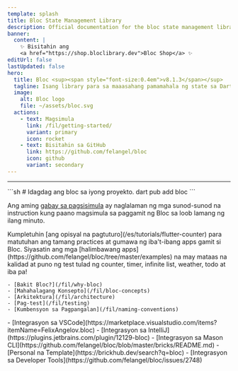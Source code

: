 ```yaml
---
template: splash
title: Bloc State Management Library
description: Official documentation for the bloc state management library. Support for Dart, Flutter, and AngularDart. Includes examples and tutorials.
banner:
  content: |
    ✨ Bisitahin ang
    <a href="https://shop.bloclibrary.dev">Bloc Shop</a> ✨
editUrl: false
lastUpdated: false
hero:
  title: Bloc <sup><span style="font-size:0.4em">v8.1.3</span></sup>
  tagline: Isang library para sa maaasahang pamamahala ng state sa Dart
  image:
    alt: Bloc logo
    file: ~/assets/bloc.svg
  actions:
    - text: Magsimula
      link: /fil/getting-started/
      variant: primary
      icon: rocket
    - text: Bisitahin sa GitHub
      link: https://github.com/felangel/bloc
      icon: github
      variant: secondary
---
```



<SponsorsGrid
	sponsoredBy="Inisponsor nang may 💖 ni"
	becomeASponsor="Maging isponsor"
/>

<hr />

<CardGrid>

<SplitCard title="Magsimula" icon="rocket">
	```sh
	# Idagdag ang bloc sa iyong proyekto.
	dart pub add bloc
	```

Ang aming [gabay sa pagsisimula](/fil/getting-started) ay naglalaman ng mga sunod-sunod na instruction kung paano magsimula sa paggamit ng Bloc sa loob lamang ng ilang minuto.

</SplitCard>

<Card title="Mag-tour ng may patnubay" icon="star">
	Kumpletuhin [ang opisyal na pagtuturo](/es/tutorials/flutter-counter) para
	matutuhan ang tamang practices at gumawa ng iba't-ibang apps gamit si Bloc.
</Card>

<Card title="Gumawa gamit ang Bloc" icon="laptop">
	Siyasatin ang mga [halimbawang
	apps](https://github.com/felangel/bloc/tree/master/examples) na may mataas na
	kalidad at puno ng test tulad ng counter, timer, infinite list, weather, todo
	at iba pa!
</Card>

<ListCard title="Matuto" icon="open-book">

    - [Bakit Bloc?](/fil/why-bloc)
    - [Mahahalagang Konsepto](/fil/bloc-concepts)
    - [Arkitektura](/fil/architecture)
    - [Pag-test](/fil/testing)
    - [Kumbensyon sa Pagpangalan](/fil/naming-conventions)

</ListCard>

  <ListCard title="Integrasyon" icon="puzzle">
    - [Integrasyon sa VSCode](https://marketplace.visualstudio.com/items?itemName=FelixAngelov.bloc)
    - [Integrasyon sa IntelliJ](https://plugins.jetbrains.com/plugin/12129-bloc)
    - [Integrasyon sa Mason CLI](https://github.com/felangel/bloc/blob/master/bricks/README.md)
    - [Personal na Template](https://brickhub.dev/search?q=bloc)
    - [Integrasyon sa Developer Tools](https://github.com/felangel/bloc/issues/2748)
  </ListCard>
</CardGrid>

<Discord joinDiscord="Sumali sa aming Discord" />
